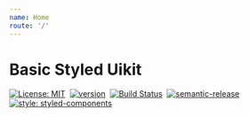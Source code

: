 ```yaml
---
name: Home
route: '/'
---
```


# Basic Styled Uikit

[![License: MIT](https://img.shields.io/badge/License-MIT-yellow.svg)](https://opensource.org/licenses/MIT)&nbsp;
[![version](https://img.shields.io/npm/v/basic-styled-uikit.svg?style=flat)](https://www.npmjs.com/package/basic-styled-uikit)&nbsp;
[![Build Status](https://travis-ci.org/thegrinder/basic-styled-uikit.svg?branch=master)](https://travis-ci.org/thegrinder/basic-styled-uikit)&nbsp;
[![semantic-release](https://img.shields.io/badge/%20%20%F0%9F%93%A6%F0%9F%9A%80-semantic--release-e10079.svg)](https://github.com/semantic-release/semantic-release)&nbsp;
[![style: styled-components](https://img.shields.io/badge/style-%F0%9F%92%85%20styled--components-orange.svg?colorB=daa357&colorA=db748e)](https://github.com/styled-components/styled-components)&nbsp;

